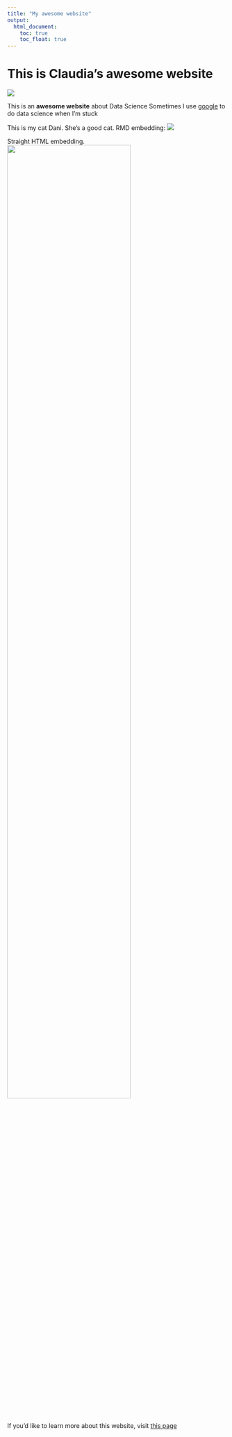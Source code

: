 ```yaml
---
title: "My awesome website"
output: 
  html_document:
    toc: true
    toc_float: true
---
```


# This is Claudia's awesome website

![](https://media.giphy.com/media/drXGoW1iudhKw/giphy.gif)

This is an **awesome website** about Data Science 
Sometimes I use [google](https://www.google.com/) to do data science when I'm stuck

This is my cat Dani. She's a good cat.
RMD embedding: 
![](images/dani.jpg)


Straight HTML embedding.
<img src="images/dani.jpg" style="width:75%">


If you'd like to learn more about this website, visit [this page](about.html)

